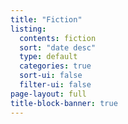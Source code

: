```yaml
---
title: "Fiction"
listing:
  contents: fiction
  sort: "date desc"
  type: default
  categories: true
  sort-ui: false
  filter-ui: false
page-layout: full
title-block-banner: true
---
```



